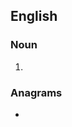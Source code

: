 ==English==

===Noun===
{{head|en|noun plural form}}

# {{plural of|papule|lang=en}}

===Anagrams===
* {{anagrams|en|a=aelppsu|appulse|upleaps}}